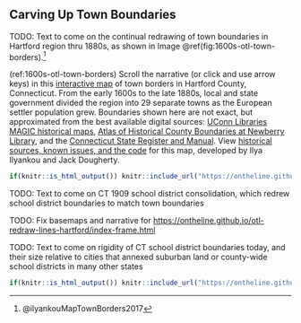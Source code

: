 ## Carving Up Town Boundaries {#carving}

<!-- TODO - fix LaTeX warning for undefined reference below -->
TODO: Text to come on the continual redrawing of town boundaries in Hartford region thru 1880s, as shown in Image \@ref(fig:1600s-otl-town-borders).^[@ilyankouMapTownBorders2017]

(ref:1600s-otl-town-borders) Scroll the narrative (or click and use arrow keys) in this [interactive map](https://ontheline.github.io/otl-town-borders/index-frame.html) of town borders in Hartford County, Connecticut. From the early 1600s to the late 1880s, local and state government divided the region into 29 separate towns as the European settler population grew. Boundaries shown here are not exact, but approximated from the best available digital sources: [UConn Libraries MAGIC historical maps](http://magic.lib.uconn.edu), [Atlas of Historical County Boundaries at Newberry Library](http://publications.newberry.org/ahcbp/pages/Connecticut.html), and the [Connecticut State Register and Manual](http://www.ct.gov/sots/cwp/view.asp?a=3188&q=392440). View [historical sources, known issues, and the code](https://github.com/ontheline/otl-town-borders/) for this map, developed by Ilya Ilyankou and Jack Dougherty.

<!-- set iframe height to 600px in custom-scripts.html -->
```r
if(knitr::is_html_output()) knitr::include_url("https://ontheline.github.io/otl-town-borders/") else knitr::include_graphics("images/1600s-otl-town-borders.jpg")
```
<!-- Move this into Divided School Districts chapter 2.5? -->
TODO: Text to come on CT 1909 school district consolidation, which redrew school district boundaries to match town boundaries


TODO: Fix basemaps and narrative for <https://ontheline.github.io/otl-redraw-lines-hartford/index-frame.html>

TODO: Text to come on rigidity of CT school district boundaries today, and their size relative to cities that annexed suburban land or county-wide school districts in many other states

<!-- set iframe height to 600px in custom-scripts.html -->
```r
if(knitr::is_html_output()) knitr::include_url("https://ontheline.github.io/otl-compare-school-districts/") else knitr::include_graphics("images/2014-otl-compare-school-districts.png")
```
